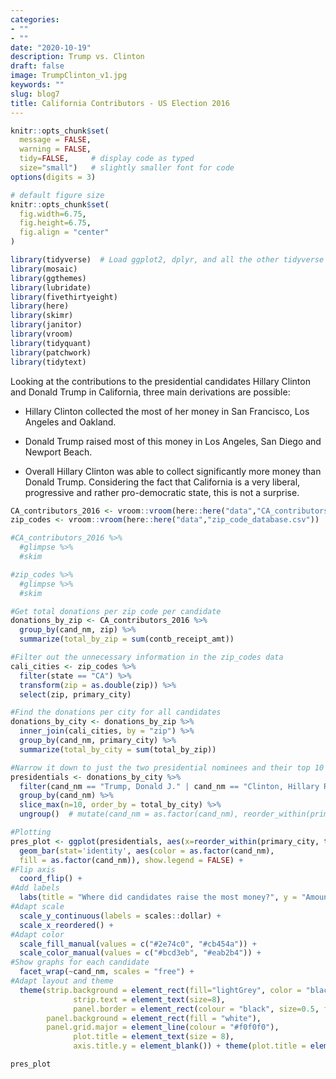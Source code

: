 ```yaml
---
categories:
- ""
- ""
date: "2020-10-19"
description: Trump vs. Clinton
draft: false
image: TrumpClinton_v1.jpg
keywords: ""
slug: blog7
title: California Contributors - US Election 2016
---
```


```r
knitr::opts_chunk$set(
  message = FALSE, 
  warning = FALSE, 
  tidy=FALSE,     # display code as typed
  size="small")   # slightly smaller font for code
options(digits = 3)

# default figure size
knitr::opts_chunk$set(
  fig.width=6.75, 
  fig.height=6.75,
  fig.align = "center"
)
```


```r
library(tidyverse)  # Load ggplot2, dplyr, and all the other tidyverse packages
library(mosaic)
library(ggthemes)
library(lubridate)
library(fivethirtyeight)
library(here)
library(skimr)
library(janitor)
library(vroom)
library(tidyquant)
library(patchwork)
library(tidytext)
```

Looking at the contributions to the presidential candidates Hillary Clinton and Donald Trump in California, three main derivations are possible:

* Hillary Clinton collected the most of her money in San Francisco, Los Angeles and Oakland.

* Donald Trump raised most of this money in Los Angeles, San Diego and Newport Beach. 

* Overall Hillary Clinton was able to collect significantly more money than Donald Trump. Considering the fact that California is a very liberal, progressive and rather pro-democratic state, this is not a surprise. 

```r

CA_contributors_2016 <- vroom::vroom(here::here("data","CA_contributors_2016.csv"))
zip_codes <- vroom::vroom(here::here("data","zip_code_database.csv"))

#CA_contributors_2016 %>%
  #glimpse %>%
  #skim

#zip_codes %>%
  #glimpse %>%
  #skim

#Get total donations per zip code per candidate
donations_by_zip <- CA_contributors_2016 %>%
  group_by(cand_nm, zip) %>%
  summarize(total_by_zip = sum(contb_receipt_amt))

#Filter out the unnecessary information in the zip_codes data
cali_cities <- zip_codes %>%
  filter(state == "CA") %>%
  transform(zip = as.double(zip)) %>%
  select(zip, primary_city)

#Find the donations per city for all candidates
donations_by_city <- donations_by_zip %>%
  inner_join(cali_cities, by = "zip") %>%
  group_by(cand_nm, primary_city) %>%
  summarize(total_by_city = sum(total_by_zip))

#Narrow it down to just the two presidential nominees and their top 10 cities
presidentials <- donations_by_city %>%
  filter(cand_nm == "Trump, Donald J." | cand_nm == "Clinton, Hillary Rodham") %>%
  group_by(cand_nm) %>%
  slice_max(n=10, order_by = total_by_city) %>%
  ungroup()  # mutate(cand_nm = as.factor(cand_nm), reorder_within(primary_city, total_by_city, cand_nm))

#Plotting
pres_plot <- ggplot(presidentials, aes(x=reorder_within(primary_city, total_by_city, cand_nm), total_by_city, y = total_by_city)) +
  geom_bar(stat='identity', aes(color = as.factor(cand_nm),
  fill = as.factor(cand_nm)), show.legend = FALSE) +
#Flip axis
  coord_flip() +
#Add labels
  labs(title = "Where did candidates raise the most money?", y = "Amount raised") +
#Adapt scale
  scale_y_continuous(labels = scales::dollar) +
  scale_x_reordered() +
#Adapt color
  scale_fill_manual(values = c("#2e74c0", "#cb454a")) +
  scale_color_manual(values = c("#bcd3eb", "#eab2b4")) +
#Show graphs for each candidate
  facet_wrap(~cand_nm, scales = "free") +
#Adapt layout and theme
  theme(strip.background = element_rect(fill="lightGrey", color = "black", size = 0.5),
              strip.text = element_text(size=8),
              panel.border = element_rect(colour = "black", size=0.5, fill = NA, linetype = "solid"),
        panel.background = element_rect(fill = "white"),
        panel.grid.major = element_line(colour = "#f0f0f0"),
              plot.title = element_text(size = 8),
              axis.title.y = element_blank()) + theme(plot.title = element_text(size = 14))

pres_plot


```


